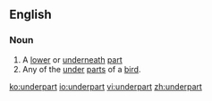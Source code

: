 ==English==
===Noun===
{{en-noun}}
# A [[lower]] or [[underneath]] [[part]]
# Any of the [[under]] [[part]]s of a [[bird]].

[[ko:underpart]]
[[io:underpart]]
[[vi:underpart]]
[[zh:underpart]]